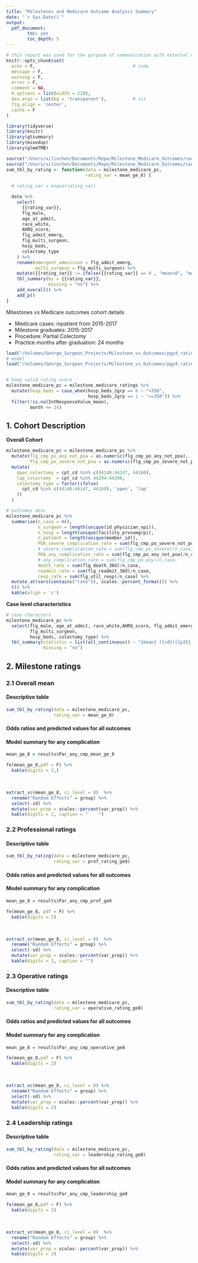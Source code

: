 ```yaml
---
title: "Milestones and Medicare Outcome Analysis Summary"
date: "`r Sys.Date()`"
output: 
  pdf_document:
        toc: yes
        toc_depth: 5
---
```


```r
# this report was used for the purpose of communication with external collaborators like ACGME
knitr::opts_chunk$set(
  echo = F,                                     # code
  message = F,
  warning = F,
  error = F,
  comment = NA,
  R.options = list(width = 220),
  dev.args = list(bg = 'transparent'),          # viz
  fig.align = 'center',
  cache = F
)

library(tidyverse)
library(knitr)
library(gtsummary)
library(mixedup)
library(glmmTMB)

source("/Users/xilinchen/Documents/Repo/Milestone_Medicare_Outcomes/code/functions/fe.r")
source("/Users/xilinchen/Documents/Repo/Milestone_Medicare_Outcomes/code/functions/predictor_visual_from_model.R")
sum_tbl_by_rating <- function(data = milestone_medicare_pc,
                              rating_var = mean_ge_8) {
  
  # rating_var = enquo(rating_var)

  data %>%
    select(
      {{rating_var}},
      flg_male,
      age_at_admit,
      race_white,
      AHRQ_score,
      flg_admit_emerg,
      flg_multi_surgeon,
      hosp_beds,
      colectomy_type
    ) %>% 
    rename(emergent_admission = flg_admit_emerg,
           multi_surgeon = flg_multi_surgeon) %>% 
    mutate({{rating_var}} := ifelse({{rating_var}} == 0 , "mean<8", "mean>=8")) %>% 
    tbl_summary(by = {{rating_var}},
                missing = "no") %>%
    add_overall() %>%
    add_p()
}

```

Milestones vs Medicare outcomes cohort details

-	Medicare cases: inpatient from 2015-2017
-	Milestone graduates: 2015-2017
-	Procedure: Partial Colectomy
-	Practice months after graduation: 24 months


```r
load("/Volumes/George_Surgeon_Projects/Milestone_vs_Outcomes/pgy4_ratings/milestone_medicare_ratings.rdata")
# model
load("/Volumes/George_Surgeon_Projects/Milestone_vs_Outcomes/pgy4_ratings/model/models_month24_pc.rdata")


# keep valid rating score
milestone_medicare_pc = milestone_medicare_ratings %>% 
  mutate(hosp_beds = case_when(hosp_beds_2grp == 0 ~ "<350",
                               hosp_beds_2grp == 1 ~ ">=350")) %>% 
  filter(!is.na(IntResponseValue_mean),
         month <= 24)
```

## 1. Cohort Description

**Overall Cohort**
```r
milestone_medicare_pc = milestone_medicare_pc %>% 
  mutate(flg_cmp_po_any_not_poa = as.numeric(flg_cmp_po_any_not_poa),
         flg_cmp_po_severe_not_poa = as.numeric(flg_cmp_po_severe_not_poa)) %>% 
  mutate(
    open_colectomy = cpt_cd %in% c(44140:44147, 44160),
    lap_colectomy  = cpt_cd %in% 44204:44208,
    colectomy_type = factor(ifelse(
      cpt_cd %in% c(44140:44147, 44160), 'open', 'lap'
    ))
  ) 

# outcomes desc
milestone_medicare_pc %>% 
  summarise(n_case = n(),
            n_surgeon = length(unique(id_physician_npi)),
            n_hosp = length(unique(facility_prvnumgrp)),
            n_patient = length(unique(member_id)),
            POA_severe_complication_rate = sum(flg_cmp_po_severe_not_poa)/n_case,
            # severe_complication_rate = sum(flg_cmp_po_severe)/n_case,
            POA_any_complication_rate = sum(flg_cmp_po_any_not_poa)/n_case,
            # any_complication_rate = sum(flg_cmp_po_any)/n_case,
            death_rate = sum(flg_death_30d)/n_case,
            readmit_rate = sum(flg_readmit_30d)/n_case,
            reop_rate = sum(flg_util_reop)/n_case) %>% 
  mutate_at(vars(contains("rate")), scales::percent_format()) %>% 
  t() %>% 
  kable(align = 'c')


```

**Case level characteristics**

```r
# case characters
milestone_medicare_pc %>% 
  select(flg_male, age_at_admit, race_white,AHRQ_score, flg_admit_emerg,
         flg_multi_surgeon,
         hosp_beds, colectomy_type) %>% 
  tbl_summary(statistic = list(all_continuous() ~ "{mean} ({sd})[{p25}, {p75}]"),
              missing = "no")
```


## 2. Milestone ratings

### 2.1 Overall mean

#### Descriptive table

```r
sum_tbl_by_rating(data = milestone_medicare_pc,
                  rating_var = mean_ge_8) 
```

#### Odds ratios and predicted values for all outcomes

#### Model summary for any complication

```r
mean_ge_8 = results$Par_any_cmp_mean_ge_8

fe(mean_ge_8,pdf = F) %>% 
  kable(digits = 2,)
```

<br>

```r
extract_vc(mean_ge_8, ci_level = 0)  %>%
  rename("Random Effects" = group) %>% 
  select(-sd) %>% 
  mutate(var_prop = scales::percent(var_prop)) %>% 
  kable(digits = 2, caption = "    ")


```



<!-- ![](../images/comb_overall_mean.png)  -->



### 2.2 Professional ratings 

#### Descriptive table

```r
sum_tbl_by_rating(data = milestone_medicare_pc,
                  rating_var = prof_rating_ge8)
```

#### Odds ratios and predicted values for all outcomes


#### Model summary for any complication

```r
mean_ge_8 = results$Par_any_cmp_prof_ge8

fe(mean_ge_8, pdf = F) %>%
  kable(digits = 2)
```

<br>

```r
extract_vc(mean_ge_8, ci_level = 0)  %>%
  rename("Random Effects" = group) %>% 
  select(-sd) %>% 
  mutate(var_prop = scales::percent(var_prop)) %>% 
  kable(digits = 2, caption = "")

```


### 2.3 Operative ratings

#### Descriptive table

```r
sum_tbl_by_rating(data = milestone_medicare_pc,
                  rating_var = operative_rating_ge8)
```

#### Odds ratios and predicted values for all outcomes


#### Model summary for any complication

```r
mean_ge_8 = results$Par_any_cmp_operative_ge8

fe(mean_ge_8,pdf = F) %>% 
  kable(digits = 2)
```

<br>

```r
extract_vc(mean_ge_8, ci_level = 0) %>% 
  rename("Random Effects" = group) %>% 
  select(-sd) %>% 
  mutate(var_prop = scales::percent(var_prop)) %>% 
  kable(digits = 2)

```



### 2.4 Leadership ratings

#### Descriptive table

```r
sum_tbl_by_rating(data = milestone_medicare_pc,
                  rating_var = leadership_rating_ge8)
```

#### Odds ratios and predicted values for all outcomes


#### Model summary for any complication

```r
mean_ge_8 = results$Par_any_cmp_leadership_ge8

fe(mean_ge_8,pdf = F) %>% 
  kable(digits = 2)
```

<br>

```r
extract_vc(mean_ge_8, ci_level = 0)  %>%
  rename("Random Effects" = group) %>% 
  select(-sd) %>% 
  mutate(var_prop = scales::percent(var_prop)) %>% 
  kable(digits = 2)
```


